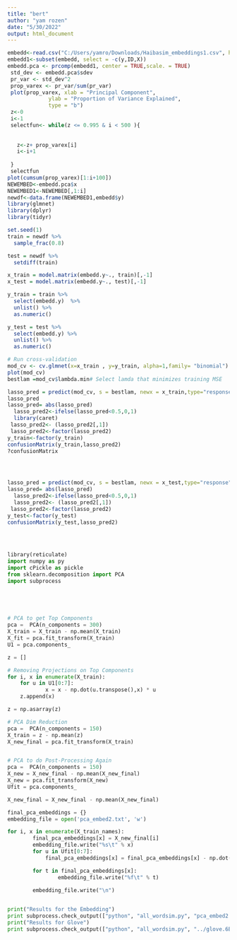 ```yaml
---
title: "bert"
author: "yam rozen"
date: "5/30/2022"
output: html_document
---
```


```r
embedd<-read.csv("C:/Users/yamro/Downloads/Haibasim_embeddings1.csv", header = T)
embedd1<-subset(embedd, select = -c(y,ID,X))
embedd.pca <- prcomp(embedd1, center = TRUE,scale. = TRUE)
 std_dev <- embedd.pca$sdev
 pr_var <- std_dev^2
 prop_varex <- pr_var/sum(pr_var)
 plot(prop_varex, xlab = "Principal Component",
             ylab = "Proportion of Variance Explained",
             type = "b")
 z<-0
 i<-1
 selectfun<- while(z <= 0.995 & i < 500 ){
   
 
   z<-z+ prop_varex[i]
   i<-i+1
  
 }
 selectfun
plot(cumsum(prop_varex)[1:i+100])
NEWEMBED<-embedd.pca$x
NEWEMBED1<-NEWEMBED[,1:i]
newdf<-data.frame(NEWEMBED1,embedd$y)
library(glmnet)
library(dplyr)
library(tidyr)

set.seed(1)
train = newdf %>%
  sample_frac(0.8)

test = newdf %>%
  setdiff(train)

x_train = model.matrix(embedd.y~., train)[,-1]
x_test = model.matrix(embedd.y~., test)[,-1]

y_train = train %>%
  select(embedd.y)  %>%
  unlist() %>%
  as.numeric()

y_test = test %>%
  select(embedd.y) %>%
  unlist() %>%
  as.numeric()

# Run cross-validation
mod_cv <- cv.glmnet(x=x_train , y=y_train, alpha=1,family= "binomial")
plot(mod_cv)
bestlam =mod_cv$lambda.min# Select lamda that minimizes training MSE

lasso_pred = predict(mod_cv, s = bestlam, newx = x_train,type="response")# Use best lambda to predict test data
lasso_pred
lasso_pred= abs(lasso_pred)
  lasso_pred2<-ifelse(lasso_pred<0.5,0,1)
  library(caret)
 lasso_pred2<- (lasso_pred2[,1])
 lasso_pred2<-factor(lasso_pred2)
y_train<-factor(y_train)
confusionMatrix(y_train,lasso_pred2)
?confusionMatrix
  



lasso_pred = predict(mod_cv, s = bestlam, newx = x_test,type="response") # Use best lambda to predict test data
lasso_pred= abs(lasso_pred)
  lasso_pred2<-ifelse(lasso_pred<0.5,0,1)
  lasso_pred2<- (lasso_pred2[,1])
 lasso_pred2<-factor(lasso_pred2)
y_test<-factor(y_test)
confusionMatrix(y_test,lasso_pred2)
  
  
  


```
```python
library(reticulate)
import numpy as py
import cPickle as pickle
from sklearn.decomposition import PCA
import subprocess





# PCA to get Top Components
pca =  PCA(n_components = 300)
X_train = X_train - np.mean(X_train)
X_fit = pca.fit_transform(X_train)
U1 = pca.components_

z = []

# Removing Projections on Top Components
for i, x in enumerate(X_train):
	for u in U1[0:7]:        
        	x = x - np.dot(u.transpose(),x) * u 
	z.append(x)

z = np.asarray(z)

# PCA Dim Reduction
pca =  PCA(n_components = 150)
X_train = z - np.mean(z)
X_new_final = pca.fit_transform(X_train)


# PCA to do Post-Processing Again
pca =  PCA(n_components = 150)
X_new = X_new_final - np.mean(X_new_final)
X_new = pca.fit_transform(X_new)
Ufit = pca.components_

X_new_final = X_new_final - np.mean(X_new_final)

final_pca_embeddings = {}
embedding_file = open('pca_embed2.txt', 'w')

for i, x in enumerate(X_train_names):
        final_pca_embeddings[x] = X_new_final[i]
        embedding_file.write("%s\t" % x)
    	for u in Ufit[0:7]:
            final_pca_embeddings[x] = final_pca_embeddings[x] - np.dot(u.transpose(),final_pca_embeddings[x]) * u 

        for t in final_pca_embeddings[x]:
                embedding_file.write("%f\t" % t)
        
        embedding_file.write("\n")


print("Results for the Embedding")
print subprocess.check_output(["python", "all_wordsim.py", "pca_embed2.txt", "data/word-sim/"])
print("Results for Glove")
print subprocess.check_output(["python", "all_wordsim.py", "../glove.6B/glove.6B.300d.txt", "data/word-sim/"])
```

